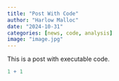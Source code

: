 ```yaml
---
title: "Post With Code"
author: "Harlow Malloc"
date: "2024-10-31"
categories: [news, code, analysis]
image: "image.jpg"
---
```


This is a post with executable code.

```r
1 + 1
```
